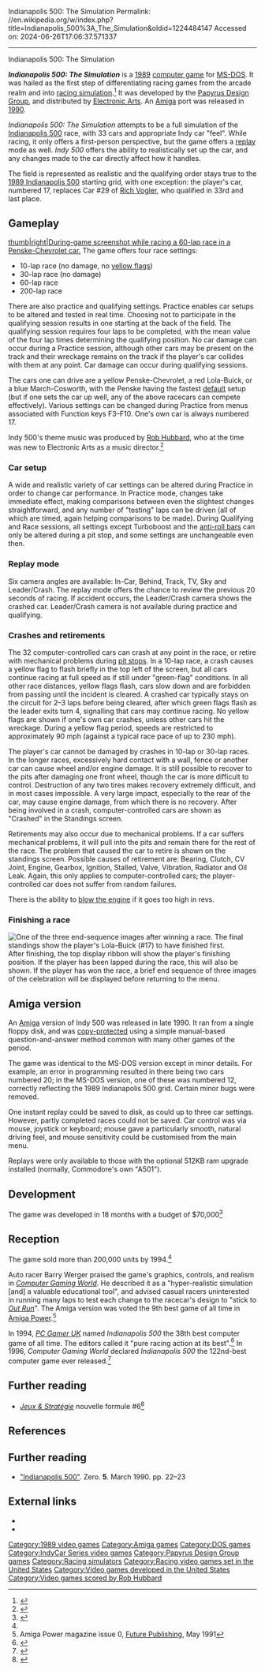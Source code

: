 Indianapolis 500: The Simulation
Permalink: //en.wikipedia.org/w/index.php?title=Indianapolis_500%3A_The_Simulation&oldid=1224484147
Accessed on: 2024-06-26T17:06:37.571337



------
Indianapolis 500: The Simulation
{{Infobox VG
|title = Indianapolis 500: The Simulation
|image = Indianapolis 500 The Simulation cover.jpg
|developer = [[Papyrus Design Group]]
|publisher = [[Electronic Arts]]
|producer = Richard Hilleman
|designer = David Kaemmer<ref>{{cite web | archive-url=https://web.archive.org/web/20040803113834/http://www.gamespot.com/features/6103365/ | url=http://www.gamespot.com/features/6103365/ | title=History of Papyrus Racing Games | date=July 24, 2004 | author=Goble, Gord | work=[[GameSpot]] | archive-date=August 3, 2004 | url-status=dead }}</ref>
|programmer = David Kaemmer<br>Scott Cronce<br>Richard Garcia
|artist = Nancy L. Fong<br>Wilfredo J. Aguilar
|composer = [[Rob Hubbard]]
|released = 1989 (DOS)<br>1990 (Amiga)
|genre = [[Sim racing]]
|modes = [[Single-player video game|Single-player]]
|platforms = [[DOS]], [[Amiga]]
}}

'''''Indianapolis 500: The Simulation''''' is a [[1989 in video gaming|1989]] [[computer game]] for [[MS-DOS]].  It was hailed as the first step of differentiating racing games from the arcade realm and into [[racing simulation]].<ref name="werger199005">{{cite magazine | url=http://www.cgwmuseum.org/galleries/index.php?year=1990&pub=2&id=71 | title=The Great Race | magazine=Computer Gaming World | date=May 1990 | access-date=15 September 2016 | author=Werger, Barry | pages=38–39 |issue=71}}</ref> It was developed by the [[Papyrus Design Group]], and distributed by [[Electronic Arts]]. An [[Amiga]] port was released in [[1990 in video gaming|1990]].

''Indianapolis 500: The Simulation'' attempts to be a full simulation of the [[Indianapolis 500]] race, with 33 cars and appropriate Indy car "feel". While racing, it only offers a first-person perspective, but the game offers a [[Instant replay|replay]] mode as well. ''Indy 500'' offers the ability to realistically set up the car, and any changes made to the car directly affect how it handles.

The field is represented as realistic and the qualifying order stays true to the [[1989 Indianapolis 500]] starting grid, with one exception: the player's car, numbered 17, replaces Car #29 of [[Rich Vogler]], who qualified in 33rd and last place.

==Gameplay==
[[image:indy 004.png|thumb|right|During-game screenshot while racing a 60-lap race in a Penske-Chevrolet car.]]
The game offers four race settings:
* 10-lap race (no damage, no [[Racing flags|yellow flags]])
* 30-lap race (no damage)
* 60-lap race
* 200-lap race

There are also practice and qualifying settings. Practice enables car setups to be altered and tested in real time. Choosing not to participate in the qualifying session results in one starting at the back of the field. The qualifying session requires four laps to be completed, with the mean value of the four lap times determining the qualifying position.  No car damage can occur during a Practice session, although other cars may be present on the track and their wreckage remains on the track if the player's car collides with them at any point. Car damage can occur during qualifying sessions.

The cars one can drive are a yellow Penske-Chevrolet, a red Lola-Buick, or a blue March-Cosworth, with the Penske having the fastest [[Default (computer science)|default]] setup (but if one sets the car up well, any of the above racecars can compete effectively). Various settings can be changed during Practice from menus associated with Function keys F3–F10. One's own car is always numbered 17.

Indy 500's theme music was produced by [[Rob Hubbard]], who at the time was new to Electronic Arts as a music director.<ref>{{cite web|title=www.c64hq.com: Interview with Rob Hubbard|url=http://www.c64.com/interviews/hubbard.html}}</ref>

===Car setup===
A wide and realistic variety of car settings can be altered during Practice in order to change car performance. In Practice mode, changes take immediate effect, making comparisons between even the slightest changes straightforward, and any number of "testing" laps can be driven (all of which are timed, again helping comparisons to be made). During Qualifying and Race sessions, all settings except Turboboost and the [[anti-roll bar]]s can only be altered during a pit stop, and some settings are unchangeable even then.

===Replay mode===
Six camera angles are available:{{r|werger199005}} In-Car, Behind, Track, TV, Sky and Leader/Crash. The replay mode offers the chance to review the previous 20 seconds of racing. If accident occurs, the Leader/Crash camera shows the crashed car. Leader/Crash camera is not available during practice and qualifying.

===Crashes and retirements===
The 32 computer-controlled cars can crash at any point in the race, or retire with mechanical problems during [[pit stop]]s. In a 10-lap race, a crash causes a yellow flag to flash briefly in the top left of the screen, but all cars continue racing at full speed as if still under "green-flag" conditions. In all other race distances, yellow flags flash, cars slow down and are forbidden from passing until the incident is cleared. A crashed car typically stays on the circuit for 2–3 laps before being cleared, after which green flags flash as the leader exits turn 4, signalling that cars may continue racing. No yellow flags are shown if one's own car crashes, unless other cars hit the wreckage. During a yellow flag period, speeds are restricted to approximately 90&nbsp;mph (against a typical race pace of up to 230&nbsp;mph).

The player's car cannot be damaged by crashes in 10-lap or 30-lap races. In the longer races, excessively hard contact with a wall, fence or another car can cause wheel and/or engine damage. It is still possible to recover to the pits after damaging one front wheel, though the car is more difficult to control. Destruction of any two tires makes recovery extremely difficult, and in most cases impossible. A very large impact, especially to the rear of the car, may cause engine damage, from which there is no recovery. After being involved in a crash, computer-controlled cars are shown as "Crashed" in the Standings screen.

Retirements may also occur due to mechanical problems. If a car suffers mechanical problems, it will pull into the pits and remain there for the rest of the race. The problem that caused the car to retire is shown on the standings screen. Possible causes of retirement are: Bearing, Clutch, CV Joint, Engine, Gearbox, Ignition, Stalled, Valve, Vibration, Radiator and Oil Leak.  Again, this only applies to computer-controlled cars; the player-controlled car does not suffer from random failures.

There is the ability to [[engine failure|blow the engine]] if it goes too high in revs.

===Finishing a race===
[[File:End_sequence_image_Indianapolis_500_game.jpeg|thumb|right|One of the three end-sequence images after winning a race. The final standings show the player's Lola-Buick (#17) to have finished first.]]
After finishing, the top display ribbon will show the player's finishing position. If the player has been lapped during the race, this will also be shown. If the player has won the race, a brief end sequence of three images of the celebration will be displayed before returning to the menu.

==Amiga version==
An [[Amiga]] version of Indy 500 was released in late 1990. It ran from a single floppy disk, and was [[Copy protection|copy-protected]] using a simple manual-based question-and-answer method common with many other games of the period.

The game was identical to the MS-DOS version except in minor details. For example, an error in programming resulted in there being two cars numbered 20; in the MS-DOS version, one of these was numbered 12, correctly reflecting the 1989 Indianapolis 500 grid. Certain minor bugs were removed.

One instant replay could be saved to disk, as could up to three car settings. However, partly completed races could not be saved. Car control was via mouse, joystick or keyboard; mouse gave a particularly smooth, natural driving feel, and mouse sensitivity could be customised from the main menu.

Replays were only available to those with the optional 512KB ram upgrade installed (normally, Commodore's own "A501").

==Development==
The game was developed in 18 months with a budget of $70,000<ref name="sales">{{cite web|url=https://www.newspapers.com/clip/107876381/the-boston-globe/|title=Race Cars, kings&castles|newspaper=[[The Boston Globe]]|page=46|date=May 18, 1994|accessdate=August 19, 2022|via=[[Newspapers.com]]}}</ref>

==Reception==

The game sold more than 200,000 units by 1994.<ref name="sales"/>

Auto racer Barry Werger praised the game's graphics, controls, and realism in ''[[Computer Gaming World]]''. He described it as a "hyper-realistic simulation [and] a valuable educational tool", and advised casual racers uninterested in running many laps to test each change to the racecar's design to "stick to ''[[Out Run]]''".{{r|werger199005}} The Amiga version was voted the 9th best game of all time in [[Amiga Power]].<ref>Amiga Power magazine issue 0, [[Future Publishing]], May 1991</ref>

In 1994, ''[[PC Gamer UK]]'' named ''Indianapolis 500'' the 38th best computer game of all time. The editors called it "pure racing action at its best".<ref name=pcgameruktop50>{{cite magazine | author=Staff | magazine=[[PC Gamer UK]] | title=The ''PC Gamer'' Top 50 PC Games of All Time |date=April 1994 | issue=5 | pages=43–56 }}</ref> In 1996, ''Computer Gaming World'' declared ''Indianapolis 500'' the 122nd-best computer game ever released.<ref name=cgw150>{{cite magazine | author=Staff | title=150 Best (and 50 Worst) Games of All Time | magazine=[[Computer Gaming World]] | date=November 1996 | issue=148 | pages=63–65, 68, 72, 74, 76, 78, 80, 84, 88, 90, 94, 98 }}</ref>

==Further reading==
*''[[:fr:Jeux et Stratégie|Jeux & Stratégie]]'' nouvelle formule #6<ref>{{cite web | url=https://archive.org/details/jeux-et-strategie-nf-6/page/20/mode/2up | title=Jeux & stratégie NF 6 | date=April 1990 }}</ref>

==References==
{{reflist}}

== Further reading ==

{{refbegin}}

* [https://archive.org/details/Zero_Issue_05_1990-03_Dennis_Publishing_GB/page/n21/mode/2up "Indianapolis 500"]. Zero. '''5'''. March 1990. pp. 22–23

{{refend}}

==External links==
*{{moby game|id=/indianapolis-500-the-simulation|name=''Indianapolis 500: The Simulation''}}
*{{abime|id=2634}}

{{Indy Racing League games}}
{{Papyrus_Design_Group_games}}

[[Category:1989 video games]]
[[Category:Amiga games]]
[[Category:DOS games]]
[[Category:IndyCar Series video games]]
[[Category:Papyrus Design Group games]]
[[Category:Racing simulators]]
[[Category:Racing video games set in the United States]]
[[Category:Video games developed in the United States]]
[[Category:Video games scored by Rob Hubbard]]